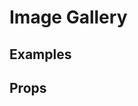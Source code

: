 
<Meta title="2 Pattern Library/4 Slices/Image Gallery" component={ImageGallery} />

# Image Gallery
 
 
## Examples

<Preview>
    <Story name="Image gallery">
        <Wrapper>
            <ImageGallery
                images={[
                    {
                        url: "https://staging.core-cms.bfi.digital/sites/default/files/styles/responsive/public/1500/0/0/2020-03/girl-sweetvoiced_headtilted_04.jpg",
                        thumb: "https://staging.core-cms.bfi.digital/sites/default/files/styles/responsive/public/500/0/0/2020-03/girl-sweetvoiced_headtilted_04.jpg",
                        placeholder: "https://staging.core-cms.bfi.digital/sites/default/files/styles/responsive/public/50/0/0/2020-03/girl-sweetvoiced_headtilted_04.jpg",
                        alt: "Example image 1",
                        caption: "Example image 1",
                        orientation: "landscape",
                    },
                    {
                        url: "https://staging.core-cms.bfi.digital/sites/default/files/styles/responsive/public/1500/0/0/2021-01/donnie-darko-2001-jake-gyllenhaal-portrait-with-axe.jpg",
                        thumb: "https://staging.core-cms.bfi.digital/sites/default/files/styles/responsive/public/500/0/0/2021-01/donnie-darko-2001-jake-gyllenhaal-portrait-with-axe.jpg",
                        placeholder: "https://staging.core-cms.bfi.digital/sites/default/files/styles/responsive/public/50/0/0/2021-01/donnie-darko-2001-jake-gyllenhaal-portrait-with-axe.jpg",
                        alt: "Example image 2",
                        caption: "Example image 2",
                        orientation: "portrait",
                    },
                    {
                        url: "https://staging.core-cms.bfi.digital/sites/default/files/styles/responsive/public/1500/0/0/2020-03/kiko's-saints_inside_04.jpg",
                        thumb: "https://staging.core-cms.bfi.digital/sites/default/files/styles/responsive/public/500/0/0/2020-03/kiko's-saints_inside_04.jpg",
                        placeholder: "https://staging.core-cms.bfi.digital/sites/default/files/styles/responsive/public/50/0/0/2020-03/kiko's-saints_inside_04.jpg",                            
                        alt: "Example image 3",
                        orientation: "landscape",
                    },
                    {
                        url: "https://staging.core-cms.bfi.digital/sites/default/files/styles/responsive/public/1500/0/0/2020-03/sequin-in-a-blue-room_blurryface_01.jpg",
                        thumb: "https://staging.core-cms.bfi.digital/sites/default/files/styles/responsive/public/500/0/0/2020-03/sequin-in-a-blue-room_blurryface_01.jpg",
                        placeholder: "https://staging.core-cms.bfi.digital/sites/default/files/styles/responsive/public/50/0/0/2020-03/sequin-in-a-blue-room_blurryface_01.jpg",                            
                        alt: "Example image 4",
                        caption: "Example image 4",
                        orientation: "landscape",
                    },
                    {
                        url: "https://staging.core-cms.bfi.digital/sites/default/files/styles/responsive/public/1200/1800/1/2021-01/hive-2021-woman-in-car.jpg",
                        thumb: "https://staging.core-cms.bfi.digital/sites/default/files/styles/responsive/public/600/900/1/2021-01/hive-2021-woman-in-car.jpg",
                        placeholder: "https://staging.core-cms.bfi.digital/sites/default/files/styles/responsive/public/60/90/1/2021-01/hive-2021-woman-in-car.jpg",
                        alt: "Example image 5",
                        caption: "Example image 5",
                        orientation: "portrait",
                    },
                    {
                        url: "https://staging.core-cms.bfi.digital/sites/default/files/styles/responsive/public/1200/1400/1/2021-01/napoleon-1927-napoleon-standing-rock.jpg",
                        thumb: "https://staging.core-cms.bfi.digital/sites/default/files/styles/responsive/public/600/700/1/2021-01/napoleon-1927-napoleon-standing-rock.jpg",
                        placeholder: "https://staging.core-cms.bfi.digital/sites/default/files/styles/responsive/public/60/100/1/2021-01/napoleon-1927-napoleon-standing-rock.jpg",
                        alt: "Example image 6",
                        caption: "Example image 6",
                        orientation: "portrait",
                    },
                    {
                        url: "https://staging.core-cms.bfi.digital/sites/default/files/styles/responsive/public/1500/0/0/2020-04/sweet-mother_party_01.jpg",
                        thumb: "https://staging.core-cms.bfi.digital/sites/default/files/styles/responsive/public/500/0/0/2020-04/sweet-mother_party_01.jpg",
                        placeholder: "https://staging.core-cms.bfi.digital/sites/default/files/styles/responsive/public/50/0/0/2020-04/sweet-mother_party_01.jpg",                            
                        alt: "Example image 7",
                        caption: "Example image 7",
                        orientation: "landscape",
                    },
                    {
                        url: "https://core-cms.bfi.org.uk/sites/default/files/styles/responsive/public/1200/1600/1/2021-01/wild-indian-2021-man-in-suit-looking-down.jpg",
                        thumb: "https://core-cms.bfi.org.uk/sites/default/files/styles/responsive/public/600/800/1/2021-01/wild-indian-2021-man-in-suit-looking-down.jpg",
                        placeholder: "https://core-cms.bfi.org.uk/sites/default/files/styles/responsive/public/60/80/1/2021-01/wild-indian-2021-man-in-suit-looking-down.jpg",
                        alt: "Example image 8",
                        caption: "Example image 8",
                        orientation: "portrait",
                    },
                    {
                        url: "https://staging.core-cms.bfi.digital/sites/default/files/styles/responsive/public/1500/0/0/2020-04/shear-avory-to-be-continued_phone_04.jpg",
                        thumb: "https://staging.core-cms.bfi.digital/sites/default/files/styles/responsive/public/500/0/0/2020-04/shear-avory-to-be-continued_phone_04.jpg",
                        placeholder: "https://staging.core-cms.bfi.digital/sites/default/files/styles/responsive/public/50/0/0/2020-04/shear-avory-to-be-continued_phone_04.jpg",
                        alt: "Example image 9",
                        caption: "Example image 9",
                        orientation: "landscape",
                    },
                    {
                        url: "https://staging.core-cms.bfi.digital/sites/default/files/styles/responsive/public/1500/0/0/2020-04/westworld-season-two-2018-evan-rachel-wood-james-marsden.jpeg",
                        thumb: "https://staging.core-cms.bfi.digital/sites/default/files/styles/responsive/public/500/0/0/2020-04/westworld-season-two-2018-evan-rachel-wood-james-marsden.jpeg",
                        placeholder: "https://staging.core-cms.bfi.digital/sites/default/files/styles/responsive/public/50/0/0/2020-04/westworld-season-two-2018-evan-rachel-wood-james-marsden.jpeg",
                        alt: "Example image 10",
                        caption: "Example image 10",
                        orientation: "landscape",
                    },
                    {
                        url: "https://staging.core-cms.bfi.digital/sites/default/files/styles/responsive/public/1500/0/0/2021-01/days-of-being-wild-1990-woman-buttoning-blouse.jpg",
                        thumb: "https://staging.core-cms.bfi.digital/sites/default/files/styles/responsive/public/500/0/0/2021-01/days-of-being-wild-1990-woman-buttoning-blouse.jpg",
                        placeholder: "https://staging.core-cms.bfi.digital/sites/default/files/styles/responsive/public/50/0/0/2021-01/days-of-being-wild-1990-woman-buttoning-blouse.jpg",
                        alt: "Example image 11",
                        caption: "Example image 11",
                        orientation: "portrait",
                    },
                    {
                        url: "https://staging.core-cms.bfi.digital/sites/default/files/styles/responsive/public/1500/0/0/2020-04/bacurau-2019-005-udo-kier-with-ladle-in-field-ORIGINAL.jpeg",
                        thumb: "https://staging.core-cms.bfi.digital/sites/default/files/styles/responsive/public/500/0/0/2020-04/bacurau-2019-005-udo-kier-with-ladle-in-field-ORIGINAL.jpeg",
                        placeholder: "https://staging.core-cms.bfi.digital/sites/default/files/styles/responsive/public/50/0/0/2020-04/bacurau-2019-005-udo-kier-with-ladle-in-field-ORIGINAL.jpeg",
                        alt: "Example image 12",
                        caption: "Example image 12",
                        orientation: "landscape",
                    },
                    {
                        url: "https://core-cms.bfi.org.uk/sites/default/files/styles/responsive/public/1200/0/0/2021-04/i-start-counting-1970-jenny-agutter-by-wall.jpg",
                        thumb: "https://core-cms.bfi.org.uk/sites/default/files/styles/responsive/public/600/0/0/2021-04/i-start-counting-1970-jenny-agutter-by-wall.jpg",
                        placeholder: "https://core-cms.bfi.org.uk/sites/default/files/styles/responsive/public/60/0/0/2021-04/i-start-counting-1970-jenny-agutter-by-wall.jpg",
                        alt: "Example image 13",
                        caption: "Example image 13",
                        orientation: "portrait",
                    },
                    {
                        url: "https://core-cms.bfi.org.uk/sites/default/files/styles/responsive/public/1500/0/0/2021-01/superior-2021-red-dress-woman-looking-in-mirror.jpg",
                        thumb: "https://core-cms.bfi.org.uk/sites/default/files/styles/responsive/public/1500/0/0/2021-01/superior-2021-red-dress-woman-looking-in-mirror.jpg",
                        placeholder: "https://core-cms.bfi.org.uk/sites/default/files/styles/responsive/public/1500/0/0/2021-01/superior-2021-red-dress-woman-looking-in-mirror.jpg",
                        alt: "Example image 14",
                        caption: "Example image 14",
                        orientation: "landscape",
                    },
                    {
                        url: "https://core-cms.bfi.org.uk/sites/default/files/styles/responsive/public/700/1100/1/2021-01/ghost-and-mrs-muir-the-1947-rex-harrison-gene-tierney.jpg",
                        thumb: "https://core-cms.bfi.org.uk/sites/default/files/styles/responsive/public/350/550/1/2021-01/ghost-and-mrs-muir-the-1947-rex-harrison-gene-tierney.jpg",
                        placeholder: "https://core-cms.bfi.org.uk/sites/default/files/styles/responsive/public/70/110/1/2021-01/ghost-and-mrs-muir-the-1947-rex-harrison-gene-tierney.jpg",
                        alt: "Example image 15",
                        caption: "Example image 15",
                        orientation: "portrait",
                    },
                    {
                        url: "https://staging.core-cms.bfi.digital/sites/default/files/styles/responsive/public/1500/0/0/2020-04/sheer-qorma_heads_02.jpg",
                        thumb: "https://staging.core-cms.bfi.digital/sites/default/files/styles/responsive/public/500/0/0/2020-04/sheer-qorma_heads_02.jpg",
                        placeholder: "https://staging.core-cms.bfi.digital/sites/default/files/styles/responsive/public/50/0/0/2020-04/sheer-qorma_heads_02.jpg",
                        alt: "Example image 16",
                        caption: "Example image 16",
                        orientation: "landscape",
                    },
                    {
                        url: "https://core-cms.bfi.org.uk/sites/default/files/styles/responsive/public/1500/0/0/2021-01/sabaya-2021-women-in-burqas.jpg",
                        thumb: "https://core-cms.bfi.org.uk/sites/default/files/styles/responsive/public/500/0/0/2021-01/sabaya-2021-women-in-burqas.jpg",
                        placeholder: "https://core-cms.bfi.org.uk/sites/default/files/styles/responsive/public/50/0/0/2021-01/sabaya-2021-women-in-burqas.jpg",
                        alt: "Example image 17",
                        caption: "Example image 17",
                        orientation: "landscape",
                    },
                ]}
                galleryCaption="A gallery of images"
            />
        </Wrapper>
    </Story>
</Preview>

## Props 

<Props of={ImageGallery} />
